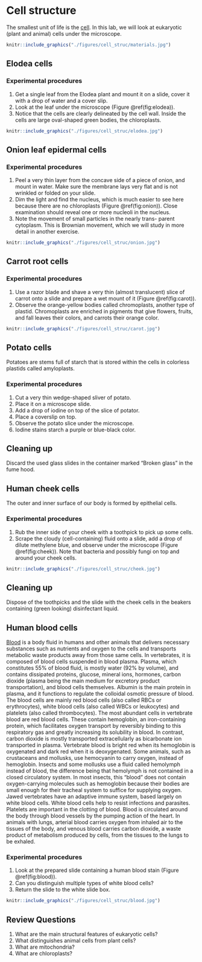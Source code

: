 # Cell structure

The smallest unit of life is the [cell](https://en.wikipedia.org/wiki/Cell_(biology)). In this lab, we will look at eukaryotic (plant and animal) cells under the microscope.

```r
knitr::include_graphics("./figures/cell_struc/materials.jpg")
```

## Elodea cells
### Experimental procedures
1.	Get a single leaf from the Elodea plant and mount it on a slide, cover it with a drop of water and a cover slip.
2.	Look at the leaf under the microscope (Figure \@ref(fig:elodea)).
3.	Notice that the cells are clearly delineated by the cell wall. Inside the cells are large oval-shaped green bodies, the chloroplasts.

```r
knitr::include_graphics("./figures/cell_struc/elodea.jpg")
```

## Onion leaf epidermal cells
### Experimental procedures
1.	Peel a very thin layer from the concave side of a piece of onion, and mount in water. Make sure the membrane lays very flat and is not wrinkled or folded on your slide.
2.	Dim the light and find the nucleus, which is much easier to see here because there are no chloroplasts (Figure \@ref(fig:onion)). Close examination should reveal one or more nucleoli in the nucleus.
3.	Note the movement of small particles in the nearly trans- parent cytoplasm. This is Brownian movement, which we will study in more detail in another exercise.


```r
knitr::include_graphics("./figures/cell_struc/onion.jpg")
```

## Carrot root cells
### Experimental procedures
1.	Use a razor blade and shave a very thin (almost translucent) slice of carrot onto a slide and prepare a wet mount of it (Figure \@ref(fig:carot)).
2.	Observe the orange-yellow bodies called chromoplasts, another type of plastid. Chromoplasts are enriched in pigments that give flowers, fruits, and fall leaves their colors, and carrots their orange color.


```r
knitr::include_graphics("./figures/cell_struc/carot.jpg")
```

## Potato cells
Potatoes are stems full of starch that is stored within the cells in colorless plastids called amyloplasts.

### Experimental procedures
1.	Cut a very thin wedge-shaped sliver of potato.
2.	Place it on a microscope slide.
2.	Add a drop of iodine on top of the slice of potator.
3.	Place a coverslip on top.
4.	Observe the potato slice under the microscope.
4.	Iodine stains starch a purple or blue-black color.

## Cleaning up
Discard the used glass slides in the container marked "Broken glass" in the fume hood.

## Human cheek cells
The outer and inner surface of our body is formed by epithelial cells.

### Experimental procedures
1.	Rub the inner side of your cheek with a toothpick to pick up some cells.
2.	Scrape the cloudy (cell-containing) fluid onto a slide, add a drop of dilute methylene blue, and observe under the microscope (Figure \@ref(fig:cheek)). Note that bacteria and possibly fungi on top and around your cheek cells.

```r
knitr::include_graphics("./figures/cell_struc/cheek.jpg")
```

## Cleaning up
Dispose of the toothpicks and the slide with the cheek cells in the beakers containing (green looking) disinfectant liquid.

## Human blood cells
[Blood](https://en.wikipedia.org/wiki/Blood) is a body fluid in humans and other animals that delivers necessary substances such as nutrients and oxygen to the cells and transports metabolic waste products away from those same cells. In vertebrates, it is composed of blood cells suspended in blood plasma. Plasma, which constitutes 55% of blood fluid, is mostly water (92% by volume), and contains dissipated proteins, glucose, mineral ions, hormones, carbon dioxide (plasma being the main medium for excretory product transportation), and blood cells themselves. Albumin is the main protein in plasma, and it functions to regulate the colloidal osmotic pressure of blood. The blood cells are mainly red blood cells (also called RBCs or erythrocytes), white blood cells (also called WBCs or leukocytes) and platelets (also called thrombocytes). The most abundant cells in vertebrate blood are red blood cells. These contain hemoglobin, an iron-containing protein, which facilitates oxygen transport by reversibly binding to this respiratory gas and greatly increasing its solubility in blood. In contrast, carbon dioxide is mostly transported extracellularly as bicarbonate ion transported in plasma.
Vertebrate blood is bright red when its hemoglobin is oxygenated and dark red when it is deoxygenated. Some animals, such as crustaceans and mollusks, use hemocyanin to carry oxygen, instead of hemoglobin. Insects and some mollusks use a fluid called hemolymph instead of blood, the difference being that hemolymph is not contained in a closed circulatory system. In most insects, this "blood" does not contain oxygen-carrying molecules such as hemoglobin because their bodies are small enough for their tracheal system to suffice for supplying oxygen.
Jawed vertebrates have an adaptive immune system, based largely on white blood cells. White blood cells help to resist infections and parasites. Platelets are important in the clotting of blood.
Blood is circulated around the body through blood vessels by the pumping action of the heart. In animals with lungs, arterial blood carries oxygen from inhaled air to the tissues of the body, and venous blood carries carbon dioxide, a waste product of metabolism produced by cells, from the tissues to the lungs to be exhaled.

### Experimental procedures
1.	Look at the prepared slide containing a human blood stain (Figure \@ref(fig:blood)).
2.	Can you distinguish multiple types of white blood cells?
3.	Return the slide to the white slide box.

```r
knitr::include_graphics("./figures/cell_struc/blood.jpg")
```

## Review Questions
1. What are the main structural features of eukaryotic cells?
2. What distinguishes animal cells from plant cells?
3. What are mitochondria?
4. What are chloroplasts?
